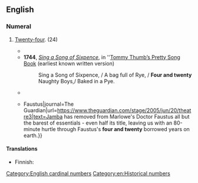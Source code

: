 ==English==

===Numeral===
{{head|en|numeral}}

# {{lb|en|archaic}} [[twenty-four|Twenty-four]].<!--no need: one definition is sufficient: Two [[dozen]].--> (24)
#* {{RQ:Douay Bible|OT1|1 Chronicles|27|2|863|Ouer the firſt companie the firſt month Ieſboam was chiefe the ſonne of Zabdiel, and vnder him '''foure and twentie''' thouſand.}}
#* '''1744''', ''[[w:Sing a Song of Sixpence|Sing a Song of Sixpence]]'', in ''[[w:Tommy Thumb's Pretty Song Book|Tommy Thumb’s Pretty Song Book]] (earliest known written version)
#*: Sing a Song of Sixpence, / A bag full of Rye, / '''Four and twenty''' Naughty Boys,/ Baked in a Pye.
#* {{RQ:Austen Emma|I|IV|56|"He was '''four-and-twenty''' the 8th of last June,[...]"}}
#* {{quote-journal|en|date=June 20, 2005|author=|title=My Party This Way {{!}} Faustus|journal=The Guardian|url=https://www.theguardian.com/stage/2005/jun/20/theatre3|text=Jamba has removed from Marlowe's Doctor Faustus all but the barest of essentials - even half its title, leaving us with an 80-minute hurtle through Faustus's '''four and twenty''' borrowed years on earth.}}

====Translations====
{{trans-top|archaic way of saying 24}}
* Finnish: {{t|fi|neljäkolmatta}}
{{trans-mid}}
{{trans-bottom}}

[[Category:English cardinal numbers]]
[[Category:en:Historical numbers]]